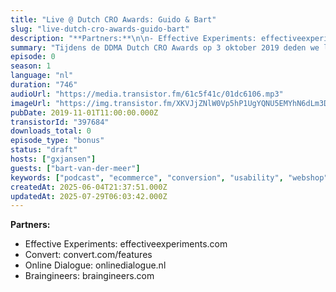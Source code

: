 ```yaml
---
title: "Live @ Dutch CRO Awards: Guido & Bart"
slug: "live-dutch-cro-awards-guido-bart"
description: "**Partners:**\n\n- Effective Experiments: effectiveexperiments.com\n- Convert: convert.com/features\n- Online Dialogue: onlinedialogue.nl\n- Braingineers: braingineers.com"
summary: "Tijdens de DDMA Dutch CRO Awards op 3 oktober 2019 deden we live verslag vanaf het event.\r\n\r\nIn deze clip hebben Guido en Bart even een onderonsje :)"
episode: 0
season: 1
language: "nl"
duration: "746"
audioUrl: "https://media.transistor.fm/61c5f41c/01dc6106.mp3"
imageUrl: "https://img.transistor.fm/XKVJjZNlW0Vp5hP1UgYQNU5EMYhN6dLm3D19KiCNJd8/rs:fill:0:0:1/w:1400/h:1400/q:60/mb:500000/aHR0cHM6Ly9pbWct/dXBsb2FkLXByb2R1/Y3Rpb24udHJhbnNp/c3Rvci5mbS9lcGlz/b2RlLzM5NzY4NC8x/NjA1MDQxMDg3LWFy/dHdvcmsuanBn.webp"
pubDate: 2019-11-01T11:00:00.000Z
transistorId: "397684"
downloads_total: 0
episode_type: "bonus"
status: "draft"
hosts: ["gxjansen"]
guests: ["bart-van-der-meer"]
keywords: ["podcast", "ecommerce", "conversion", "usability", "webshop", "english"]
createdAt: 2025-06-04T21:37:51.000Z
updatedAt: 2025-07-29T06:03:42.000Z
---
```


**Partners:**

- Effective Experiments: effectiveexperiments.com
- Convert: convert.com/features
- Online Dialogue: onlinedialogue.nl
- Braingineers: braingineers.com
